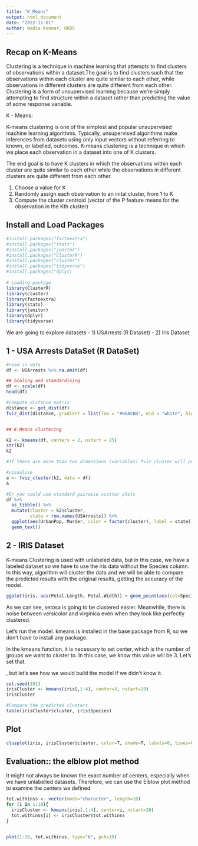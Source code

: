 ```yaml
---
title: "K_Means"
output: html_document
date: "2022-11-01"
author: Nadia Kennar, UKDS
---
```


## Recap on K-Means 

Clustering is a technique in machine learning that attempts to find clusters of observations within a dataset.The goal is to find clusters such that the observations within each cluster are quite similar to each other, while observations in different clusters are quite different from each other.
Clustering is a form of unsupervised learning because we’re simply attempting to find structure within a dataset rather than predicting the value of some response variable.

K - Means: 

K-means clustering is one of the simplest and popular unsupervised machine learning algorithms.
Typically, unsupervised algorithms make inferences from datasets using only input vectors without referring to known, or labelled, outcomes. K-means clustering is a technique in which we place each observation in a dataset into one of K clusters.

The end goal is to have K clusters in which the observations within each cluster are quite similar to each other while the observations in different clusters are quite different from each other.

1. Choose a value for K
2. Randomly assign each observation to an inital cluster, from 1 to K
3. Compute the cluster centroid (vector of the P feature means for the observation in the Kth cluster)



## Install and Load Packages

```r

#install.packages("factoextra")
#install.packages("stats")
#install.packages("janitor")
#install.packages("ClusterR")
#install.packages("cluster")
#install.packages("tidyverse")
#install.packages("dplyr)
  
# Loading package
library(ClusterR)
library(cluster)
library(factoextra)
library(stats)
library(janitor)
library(dplyr)
library(tidyverse)  

```



We are going to explore datasets
- 1) USArrests (R Dataset)
- 2) Iris Dataset


## 1 - USA Arrests DataSet (R DataSet)

```r
#read in data 
df <- USArrests %>% na.omit(df)

## Scaling and standardising 
df <- scale(df)
head(df)

#compute distance matrix
distance <- get_dist(df)
fviz_dist(distance, gradient = list(low = "#00AFBB", mid = "white", high = "#FC4E07"))


## K-Means clustering 

k2 <- kmeans(df, centers = 2, nstart = 25)
str(k2)
k2

#If there are more than two dimensions (variables) fviz_cluster will perform principal component analysis (PCA) and plot the data points according to the first two principal components that explain the majority of the variance.

#visualise 
a <- fviz_cluster(k2, data = df)
a

#Or you could use standard pairwise scatter plots 
df %>%
  as_tibble() %>%
  mutate(cluster = k2$cluster,
         state = row.names(USArrests)) %>%
  ggplot(aes(UrbanPop, Murder, color = factor(cluster), label = state)) +
  geom_text()
```






## 2 - IRIS Dataset 

K-means Clustering is used with unlabeled data, but in this case, we have a labeled dataset so we have to use the iris data without the Species column. In this way, algorithm will cluster the data and we will be able to compare the predicted results with the original results, getting the accuracy of the model.


```r
ggplot(iris, aes(Petal.Length, Petal.Width)) + geom_point(aes(col=Species), size=4)

```



As we can see, setosa is going to be clustered easier. Meanwhile, there is noise between versicolor and virginica even when they look like perfectly clustered.

Let’s run the model. kmeans is installed in the base package from R, so we don’t have to install any package.

In the kmeans function, it is necessary to set center, which is the number of groups we want to cluster to. In this case, we know this value will be 3. Let’s set that.

, but let’s see how we would build the model if we didn’t know it.


```r
set.seed(101)
irisCluster <- kmeans(iris[,1:4], center=3, nstart=20)
irisCluster

#Compare the predicted clusters 
table(irisCluster$cluster, iris$Species)

```


## Plot 

```r
clusplot(iris, irisCluster$cluster, color=T, shade=T, labels=0, lines=0)
```


## Evaluation:: the elblow plot method 

It might not always be known the exact number of centers, especially when we have unlabelled datasets. Therefore, we can use the Elblow plot method to examine the centers we defined 


```r
tot.withinss <- vector(mode="character", length=10)
for (i in 1:10){
  irisCluster <- kmeans(iris[,1:4], center=i, nstart=20)
  tot.withinss[i] <- irisCluster$tot.withinss
}


plot(1:10, tot.withinss, type="b", pch=19)

```

















